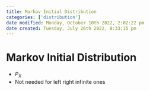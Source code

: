 ```yaml
---
title: Markov Initial Distribution
categories: ['distribution']
date modified: Monday, October 10th 2022, 2:02:22 pm
date created: Tuesday, July 26th 2022, 8:33:15 pm
---
```


# Markov Initial Distribution
- $P_{X}$
- Not needed for left right infinite ones



